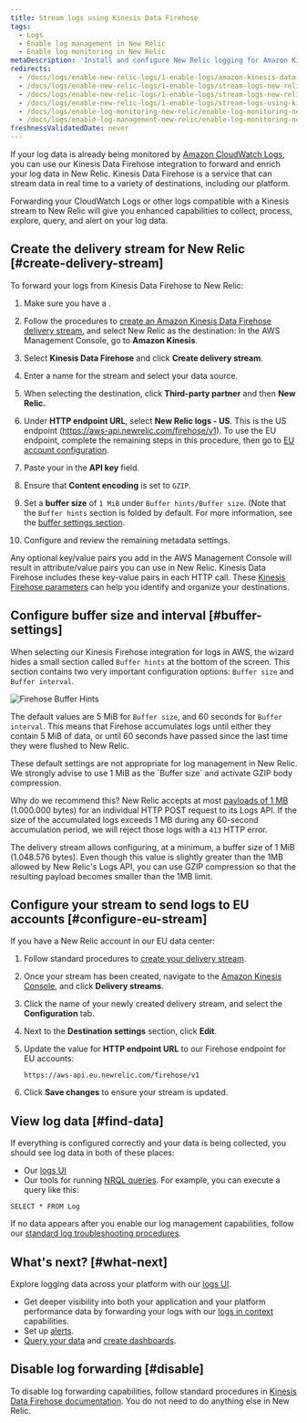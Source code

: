 ```yaml
---
title: Stream logs using Kinesis Data Firehose
tags:
  - Logs
  - Enable log management in New Relic
  - Enable log monitoring in New Relic
metaDescription: 'Install and configure New Relic logging for Amazon Kinesis Data Firehose, so you can use our enhanced log management capabilities.'
redirects:
  - /docs/logs/enable-new-relic-logs/1-enable-logs/amazon-kinesis-data-firehose
  - /docs/logs/enable-new-relic-logs/1-enable-logs/stream-logs-new-relic-using-amazon-kinesis-data-firehose
  - /docs/logs/enable-new-relic-logs/1-enable-logs/stream-logs-new-relic-using-kinesis-data-firehose
  - /docs/logs/enable-new-relic-logs/1-enable-logs/stream-logs-using-kinesis-data-firehose
  - /docs/logs/enable-log-monitoring-new-relic/enable-log-monitoring-new-relic/stream-logs-using-kinesis-data-firehose
  - /docs/logs/enable-log-management-new-relic/enable-log-monitoring-new-relic/stream-logs-using-kinesis-data-firehose
freshnessValidatedDate: never
---
```



If your log data is already being monitored by [Amazon CloudWatch Logs](https://docs.aws.amazon.com/AmazonCloudWatch/latest/logs/WhatIsCloudWatchLogs.html), you can use our Kinesis Data Firehose integration to forward and enrich your log data in New Relic. Kinesis Data Firehose is a service that can stream data in real time to a variety of destinations, including our platform.

Forwarding your CloudWatch Logs or other logs compatible with a Kinesis stream to New Relic will give you enhanced <InlinePopover type="logs" /> capabilities to collect, process, explore, query, and alert on your log data.

## Create the delivery stream for New Relic [#create-delivery-stream]

To forward your logs from Kinesis Data Firehose to New Relic:

1. Make sure you have a <InlinePopover type="licenseKey" />.

2. Follow the procedures to [create an Amazon Kinesis Data Firehose delivery stream](https://docs.aws.amazon.com/firehose/latest/dev/basic-create.html), and select New Relic as the destination: In the AWS Management Console, go to <DoNotTranslate>**Amazon Kinesis**</DoNotTranslate>.

3. Select <DoNotTranslate>**Kinesis Data Firehose**</DoNotTranslate> and click <DoNotTranslate>**Create delivery stream**</DoNotTranslate>.

4. Enter a name for the stream and select your data source.

5. When selecting the destination, click <DoNotTranslate>**Third-party partner**</DoNotTranslate> and then <DoNotTranslate>**New Relic.**</DoNotTranslate>

6. Under <DoNotTranslate>**HTTP endpoint URL**</DoNotTranslate>, select <DoNotTranslate>**New Relic logs - US**</DoNotTranslate>. This is the US endpoint (https://aws-api.newrelic.com/firehose/v1). To use the EU endpoint, complete the remaining steps in this procedure, then go to [EU account configuration](#configure-eu-stream).

7. Paste your <InlinePopover type="licenseKey" /> in the <DoNotTranslate>**API key**</DoNotTranslate> field.

8. Ensure that <DoNotTranslate>**Content encoding**</DoNotTranslate> is set to `GZIP`.

9. Set a <DoNotTranslate>**buffer size**</DoNotTranslate> of `1 MiB` under `Buffer hints/Buffer size`. (Note that the `Buffer hints` section is folded by default. For more information, see the [buffer settings section](#buffer-settings).

10. Configure and review the remaining metadata settings.

Any optional key/value pairs you add in the AWS Management Console will result in attribute/value pairs you can use in New Relic. Kinesis Data Firehose includes these key-value pairs in each HTTP call. These [Kinesis Firehose parameters](https://docs.aws.amazon.com/firehose/latest/dev/create-destination.html#create-destination-new-relic) can help you identify and organize your destinations.


## Configure buffer size and interval [#buffer-settings]

When selecting our Kinesis Firehose integration for logs in AWS, the wizard hides a small section called `Buffer hints` at the bottom of the screen. This section contains two very important configuration options: `Buffer size` and `Buffer interval`.

<img
  title="Firehose Buffer Hints"
  alt="Firehose Buffer Hints"
  src={logsAWSKinesisFirehoseBufferHints}
/>

The default values are 5 MiB for `Buffer size`, and 60 seconds for `Buffer interval`. This means that Firehose accumulates logs until either they contain 5 MiB of data, or until 60 seconds have passed since the last time they were flushed to New Relic.

<Callout variant="important">
  These default settings are not appropriate for log management in New Relic. We strongly advise to use 1 MiB as the `Buffer size` and activate GZIP body compression.
</Callout>

Why do we recommend this? New Relic accepts at most [payloads of 1 MB](/docs/logs/log-api/introduction-log-api/#limits) (1.000.000 bytes) for an individual HTTP POST request to its Logs API. If the size of the accumulated logs exceeds 1 MB during any 60-second accumulation period, we will reject those logs with a `413` HTTP error.

The delivery stream allows configuring, at a minimum, a buffer size of 1 MiB (1.048.576 bytes). Even though this value is slightly greater than the 1MB allowed by New Relic's Logs API, you can use GZIP compression so that the resulting payload becomes smaller than the 1MB limit.

## Configure your stream to send logs to EU accounts [#configure-eu-stream]

If you have a New Relic account in our EU data center:

1. Follow standard procedures to [create your delivery stream](#create-delivery-stream).

2. Once your stream has been created, navigate to the [Amazon Kinesis Console](https://console.aws.amazon.com/kinesis/), and click <DoNotTranslate>**Delivery streams**</DoNotTranslate>.

3. Click the name of your newly created delivery stream, and select the <DoNotTranslate>**Configuration**</DoNotTranslate> tab.

4. Next to the <DoNotTranslate>**Destination settings**</DoNotTranslate> section, click <DoNotTranslate>**Edit**</DoNotTranslate>.

5. Update the value for <DoNotTranslate>**HTTP endpoint URL**</DoNotTranslate> to our Firehose endpoint for EU accounts:

    ```
    https://aws-api.eu.newrelic.com/firehose/v1
    ```

6. Click <DoNotTranslate>**Save changes**</DoNotTranslate> to ensure your stream is updated.

<InstallFeedback />

## View log data [#find-data]

If everything is configured correctly and your data is being collected, you should see log data in both of these places:

* Our [logs UI](https://one.newrelic.com/launcher/logger.log-launcher)
* Our tools for running [NRQL queries](/docs/chart-builder/use-chart-builder/choose-data/use-advanced-nrql-mode-specify-data). For example, you can execute a query like this:

```
SELECT * FROM Log
```

If no data appears after you enable our log management capabilities, follow our [standard log troubleshooting procedures](/docs/logs/log-management/troubleshooting/no-log-data-appears-ui/).

## What's next? [#what-next]

Explore logging data across your platform with our [logs UI](/docs/logs/log-management/ui-data/use-logs-ui/).

* Get deeper visibility into both your application and your platform performance data by forwarding your logs with our [logs in context](/docs/logs/enable-log-management-new-relic/configure-logs-context/configure-logs-context-apm-agents/) capabilities.
* Set up [alerts](/docs/alerts-applied-intelligence/new-relic-alerts/alert-conditions/create-alert-conditions/).
* [Query your data](/docs/query-your-data/explore-query-data/get-started/introduction-querying-new-relic-data/) and [create dashboards](/docs/query-your-data/explore-query-data/dashboards/introduction-dashboards/).

## Disable log forwarding [#disable]

To disable log forwarding capabilities, follow standard procedures in [Kinesis Data Firehose documentation](https://docs.aws.amazon.com/firehose/latest/dev/basic-create.html). You do not need to do anything else in New Relic.
